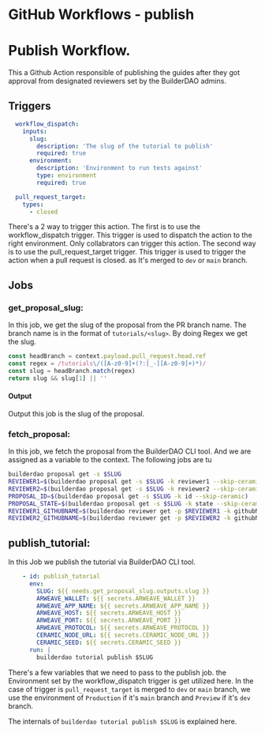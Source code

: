 # GitHub Workflows - publish


# Publish Workflow.

This a Github Action responsible of publishing the guides after they got approval from designated reviewers set by the BuilderDAO admins.

## Triggers
```yaml
  workflow_dispatch:
    inputs:
      slug:
        description: 'The slug of the tutorial to publish'
        required: true
      environment:
        description: 'Environment to run tests against'
        type: environment
        required: true

  pull_request_target:
    types:
      - closed
```
There's a 2 way to trigger this action. The first is to use the workflow_dispatch trigger. This trigger is used to dispatch the action to the right environment.
Only collabrators can trigger this action. The second way is to use the pull_request_target trigger. This trigger is used to trigger the action when a pull request is closed. as It's merged to `dev` or `main` branch.

## Jobs
  ### get_proposal_slug:
  In this job, we get the slug of the proposal from the PR branch name. 
  The branch name is in the format of `tutorials/<slug>`. By doing Regex we get the slug.
  ```js
  const headBranch = context.payload.pull_request.head.ref
  const regex = /tutorials\/([A-z0-9]+(?:[_-][A-z0-9]+)*)/
  const slug = headBranch.match(regex)
  return slug && slug[1] || ''
  ```
  #### Output 
  Output this job is the slug of the proposal.

  ### fetch_proposal:
  In this job, we fetch the proposal from the BuilderDAO CLI tool. 
  And we are assigned as a variable to the context. The following jobs are tu
  ```bash
  builderdao proposal get -s $SLUG
  REVIEWER1=$(builderdao proposal get -s $SLUG -k reviewer1 --skip-ceramic)
  REVIEWER2=$(builderdao proposal get -s $SLUG -k reviewer2 --skip-ceramic)
  PROPOSAL_ID=$(builderdao proposal get -s $SLUG -k id --skip-ceramic)
  PROPOSAL_STATE=$(builderdao proposal get -s $SLUG -k state --skip-ceramic)
  REVIEWER1_GITHUBNAME=$(builderdao reviewer get -p $REVIEWER1 -k githubName)
  REVIEWER2_GITHUBNAME=$(builderdao reviewer get -p $REVIEWER2 -k githubName)
  ```
  ## publish_tutorial:
  In this Job we publish the tutorial via BuilderDAO CLI tool.
  ```yaml
      - id: publish_tutorial
        env:
          SLUG: ${{ needs.get_proposal_slug.outputs.slug }}
          ARWEAVE_WALLET: ${{ secrets.ARWEAVE_WALLET }}
          ARWEAVE_APP_NAME: ${{ secrets.ARWEAVE_APP_NAME }}
          ARWEAVE_HOST: ${{ secrets.ARWEAVE_HOST }}
          ARWEAVE_PORT: ${{ secrets.ARWEAVE_PORT }}
          ARWEAVE_PROTOCOL: ${{ secrets.ARWEAVE_PROTOCOL }}
          CERAMIC_NODE_URL: ${{ secrets.CERAMIC_NODE_URL }}
          CERAMIC_SEED: ${{ secrets.CERAMIC_SEED }}
        run: |
          builderdao tutorial publish $SLUG
  ```
  There's a few variables that we need to pass to the publish job. the Environment set by the workflow_dispatch trigger is get utilized here. In the case of trigger is `pull_request_target` is merged to `dev` or `main` branch, we use the environment of `Production` if it's `main` branch and `Preview` if it's `dev` branch.

  The internals of `builderdao tutorial publish $SLUG` is explained here.



<Authors date="August 27th, 2021">
  <Author name="Necmttn" link="https://twitter.com/Necmttn" />
</Authors>
